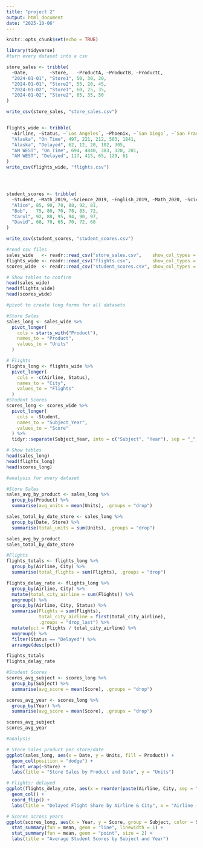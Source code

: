 ```yaml
---
title: "project 2"
output: html_document
date: "2025-10-06"
---
```


```r
knitr::opts_chunk$set(echo = TRUE)
```

```r

library(tidyverse)
#turn every dataset into a csv

store_sales <- tribble(
  ~Date,        ~Store,   ~ProductA, ~ProductB, ~ProductC,
  "2024-01-01", "Store1", 50, 30, 20,
  "2024-01-01", "Store2", 55, 20, 45,
  "2024-01-02", "Store1", 60, 25, 35,
  "2024-01-02", "Store2", 65, 35, 50
)

write_csv(store_sales, "store_sales.csv")


flights_wide <- tribble(
  ~Airline, ~Status, ~`Los Angeles`, ~Phoenix, ~`San Diego`, ~`San Francisco`, ~Seattle,
  "Alaska", "On Time", 497, 221, 212, 503, 1841,
  "Alaska", "Delayed", 62, 12, 20, 102, 305,
  "AM WEST", "On Time", 694, 4840, 383, 320, 201,
  "AM WEST", "Delayed", 117, 415, 65, 129, 61
)
write_csv(flights_wide, "flights.csv")




student_scores <- tribble(
  ~Student, ~Math_2019, ~Science_2019, ~English_2019, ~Math_2020, ~Science_2020, ~English_2020,
  "Alice", 85, 90, 78, 88, 92, 81,
  "Bob",   75, 80, 70, 78, 83, 72,
  "Carol", 92, 88, 95, 94, 90, 97,
  "David", 68, 70, 65, 70, 72, 68
)

write_csv(student_scores, "student_scores.csv")

```

```r
#read csv files
sales_wide   <- readr::read_csv("store_sales.csv",    show_col_types = FALSE)
flights_wide <- readr::read_csv("flights.csv",        show_col_types = FALSE)
scores_wide  <- readr::read_csv("student_scores.csv", show_col_types = FALSE)

# Show tables to confirm
head(sales_wide)
head(flights_wide)
head(scores_wide)


```

```r

#pivot to create long forms for all datasets

#Store Sales
sales_long <- sales_wide %>%
  pivot_longer(
    cols = starts_with("Product"),
    names_to = "Product",
    values_to = "Units"
  )

# Flights
flights_long <- flights_wide %>%
  pivot_longer(
    cols = -c(Airline, Status),
    names_to = "City",
    values_to = "Flights"
  )
#Student Scores
scores_long <- scores_wide %>%
  pivot_longer(
    cols = -Student,
    names_to = "Subject_Year",
    values_to = "Score"
  ) %>%
  tidyr::separate(Subject_Year, into = c("Subject", "Year"), sep = "_", remove = TRUE)

# Show tables
head(sales_long)
head(flights_long)
head(scores_long)

```

```r
#analysis for every dataset

#Store Sales
sales_avg_by_product <- sales_long %>%
  group_by(Product) %>%
  summarise(avg_units = mean(Units), .groups = "drop")

sales_total_by_date_store <- sales_long %>%
  group_by(Date, Store) %>%
  summarise(total_units = sum(Units), .groups = "drop")

sales_avg_by_product
sales_total_by_date_store

#Flights 
flights_totals <- flights_long %>%
  group_by(Airline, City) %>%
  summarise(total_flights = sum(Flights), .groups = "drop")

flights_delay_rate <- flights_long %>%
  group_by(Airline, City) %>%
  mutate(total_city_airline = sum(Flights)) %>%
  ungroup() %>%
  group_by(Airline, City, Status) %>%
  summarise(Flights = sum(Flights),
            total_city_airline = first(total_city_airline),
            .groups = "drop_last") %>%
  mutate(pct = Flights / total_city_airline) %>%
  ungroup() %>%
  filter(Status == "Delayed") %>%
  arrange(desc(pct))

flights_totals
flights_delay_rate

#Student Scores
scores_avg_subject <- scores_long %>%
  group_by(Subject) %>%
  summarise(avg_score = mean(Score), .groups = "drop")

scores_avg_year <- scores_long %>%
  group_by(Year) %>%
  summarise(avg_score = mean(Score), .groups = "drop")

scores_avg_subject
scores_avg_year


```

```r
#analysis

# Store Sales product per store/date
ggplot(sales_long, aes(x = Date, y = Units, fill = Product)) +
  geom_col(position = "dodge") +
  facet_wrap(~Store) +
  labs(title = "Store Sales by Product and Date", y = "Units")

# Flights: delayed
ggplot(flights_delay_rate, aes(x = reorder(paste(Airline, City, sep = " — "), pct), y = pct)) +
  geom_col() +
  coord_flip() +
  labs(title = "Delayed Flight Share by Airline & City", x = "Airline — City", y = "Delayed Share")

# Scores across years
ggplot(scores_long, aes(x = Year, y = Score, group = Subject, color = Subject)) +
  stat_summary(fun = mean, geom = "line", linewidth = 1) +
  stat_summary(fun = mean, geom = "point", size = 2) +
  labs(title = "Average Student Scores by Subject and Year")

```



